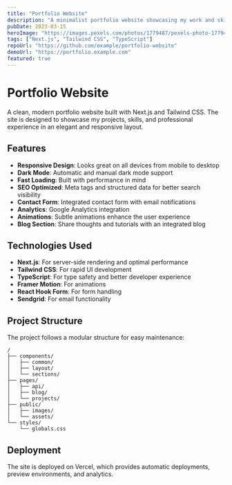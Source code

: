 ```yaml
---
title: "Portfolio Website"
description: "A minimalist portfolio website showcasing my work and skills."
pubDate: 2023-03-15
heroImage: "https://images.pexels.com/photos/1779487/pexels-photo-1779487.jpeg"
tags: ["Next.js", "Tailwind CSS", "TypeScript"]
repoUrl: "https://github.com/example/portfolio-website"
demoUrl: "https://portfolio.example.com"
featured: true
---
```


# Portfolio Website

A clean, modern portfolio website built with Next.js and Tailwind CSS. The site is designed to showcase my projects, skills, and professional experience in an elegant and responsive layout.

## Features

- **Responsive Design**: Looks great on all devices from mobile to desktop
- **Dark Mode**: Automatic and manual dark mode support
- **Fast Loading**: Built with performance in mind
- **SEO Optimized**: Meta tags and structured data for better search visibility
- **Contact Form**: Integrated contact form with email notifications
- **Analytics**: Google Analytics integration
- **Animations**: Subtle animations enhance the user experience
- **Blog Section**: Share thoughts and tutorials with an integrated blog

## Technologies Used

- **Next.js**: For server-side rendering and optimal performance
- **Tailwind CSS**: For rapid UI development
- **TypeScript**: For type safety and better developer experience
- **Framer Motion**: For animations
- **React Hook Form**: For form handling
- **Sendgrid**: For email functionality

## Project Structure

The project follows a modular structure for easy maintenance:

```
/
├── components/
│   ├── common/
│   ├── layout/
│   └── sections/
├── pages/
│   ├── api/
│   ├── blog/
│   └── projects/
├── public/
│   ├── images/
│   └── assets/
└── styles/
    └── globals.css
```

## Deployment

The site is deployed on Vercel, which provides automatic deployments, preview environments, and analytics. 